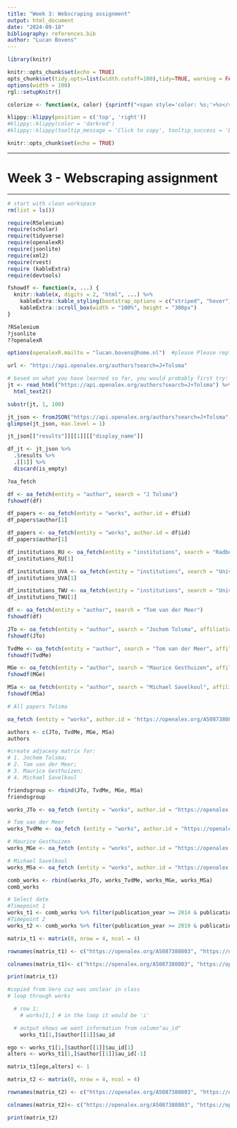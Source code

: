 ```yaml
---
title: "Week 3: Webscraping assignment"
output: html_document
date: "2024-09-18"
bibliography: references.bib
author: "Lucan Bovens"
---
```

  
```r
library(knitr)

knitr::opts_chunk$set(echo = TRUE)
opts_chunk$set(tidy.opts=list(width.cutoff=100),tidy=TRUE, warning = FALSE, message = FALSE,comment = "#>", cache=TRUE, class.source=c("test"), class.output=c("test2"))
options(width = 100)
rgl::setupKnitr()

colorize <- function(x, color) {sprintf("<span style='color: %s;'>%s</span>", color, x) }
```

```r
klippy::klippy(position = c('top', 'right'))
#klippy::klippy(color = 'darkred')
#klippy::klippy(tooltip_message = 'Click to copy', tooltip_success = 'Done')
```

```r
knitr::opts_chunk$set(echo = TRUE)
```
----
  
# Week 3 -  Webscraping assignment
  
----
  
```r
# start with clean workspace
rm(list = ls())

require(RSelenium)
require(scholar)
require(tidyverse)
require(openalexR)
require(jsonlite)
require(xml2)
require(rvest)
require (kableExtra)
require(devtools)
```


```r
fshowdf <- function(x, ...) {
  knitr::kable(x, digits = 2, "html", ...) %>%
    kableExtra::kable_styling(bootstrap_options = c("striped", "hover")) %>%
    kableExtra::scroll_box(width = "100%", height = "300px")
}

?RSelenium
?jsonlite
??openalexR
```


```r
options(openalexR.mailto = "lucan.bovens@home.nl")  #please Please replace with your own emailadress

url <- "https://api.openalex.org/authors?search=J+Tolsma"
```

```r
# based on what you have learned so far, you would probably first try:
jt <- read_html("https://api.openalex.org/authors?search=J+Tolsma") %>%
  html_text2()

substr(jt, 1, 100)

jt_json <- fromJSON("https://api.openalex.org/authors?search=J+Tolsma", simplifyVector = FALSE)
glimpse(jt_json, max.level = 1)

jt_json[["results"]][[1]][["display_name"]]

df_jt <- jt_json %>%
  .$results %>%
  .[[1]] %>%
  discard(is_empty)

?oa_fetch
```

```r
df <- oa_fetch(entity = "author", search = "J Tolsma")
fshowdf(df)
```

```r
df_papers <- oa_fetch(entity = "works", author.id = df$id)
df_papers$author[1]
```

```r
df_papers <- oa_fetch(entity = "works", author.id = df$id)
df_papers$author[1]
```

```r
df_institutions_RU <- oa_fetch(entity = "institutions", search = "Radboud University Nijmegen")
df_institutions_RU[1]

df_institutions_UVA <- oa_fetch(entity = "institutions", search = "University of Amsterdam")
df_institutions_UVA[1]

df_institutions_TWU <- oa_fetch(entity = "institutions", search = "University of Twente")
df_institutions_TWU[1]
```

```r
df <- oa_fetch(entity = "author", search = "Tom van der Meer")
fshowdf(df)
```

```r
JTo <- oa_fetch(entity = "author", search = "Jochem Tolsma", affiliations.institution.id = "I145872427")
fshowdf(JTo)

TvdMe <- oa_fetch(entity = "author", search = "Tom van der Meer", affiliations.institution.id = "I94624287")
fshowdf(TvdMe)

MGe <- oa_fetch(entity = "author", search = "Maurice Gesthuizen", affiliations.institution.id = "I145872427")
fshowdf(MGe)

MSa <- oa_fetch(entity = "author", search = "Michael Savelkoul", affiliations.institution.id = "I145872427")
fshowdf(MSa)
```

```r
# All papers Tolsma

oa_fetch (entity = "works", author.id = 'https://openalex.org/A5087380803')
```

```r
authors <- c(JTo, TvdMe, MGe, MSa)
authors
```


```r
#create adjaceny matrix for:
# 1. Jochem Tolsma;
# 2. Tom van der Meer;
# 3. Maurice Gesthuizen;
# 4. Michael Savelkoul

friendsgroup <- rbind(JTo, TvdMe, MGe, MSa)
friendsgroup
```

```r
works_JTo <- oa_fetch (entity = "works", author.id = "https://openalex.org/A5087380803")

# Tom van der Meer
works_TvdMe <- oa_fetch (entity = "works", author.id = "https://openalex.org/A5010780363")

# Maurice Gesthuizen
works_MGe <- oa_fetch (entity = "works", author.id = "https://openalex.org/A5007673492")

# Michael Savelkoul
works_MSa <- oa_fetch (entity = "works", author.id = "https://openalex.org/A5048988743")

comb_works <- rbind(works_JTo, works_TvdMe, works_MGe, works_MSa)
comb_works
```

```r
# Select date
#Timepoint 1
works_t1 <- comb_works %>% filter(publication_year >= 2014 & publication_year <= 2018)
#Timepoint 2
works_t2 <- comb_works %>% filter(publication_year >= 2019 & publication_year <= 2023)
```

```r
matrix_t1 <- matrix(0, nrow = 4, ncol = 4)
```

```r
rownames(matrix_t1) <- c("https://openalex.org/A5087380803", "https://openalex.org/A5010780363", "https://openalex.org/A5007673492", "https://openalex.org/A5048988743")

colnames(matrix_t1)<- c("https://openalex.org/A5087380803", "https://openalex.org/A5010780363", "https://openalex.org/A5007673492", "https://openalex.org/A5048988743")

print(matrix_t1)
```

```r
#copied from Vero cuz was unclear in class
# loop through works

  # row 1: 
    # works[1,] # in the loop it would be 'i'

  # output shows we want information from column"au_id"
    works_t1[1,]$author[[1]]$au_id
```

```r
ego <- works_t1[1,]$author[[1]]$au_id[1]
alters <- works_t1[1,]$author[[1]]$au_id[-1]

matrix_t1[ego,alters] <- 1
```

```r
matrix_t2 <- matrix(0, nrow = 4, ncol = 4)

rownames(matrix_t2) <- c("https://openalex.org/A5087380803", "https://openalex.org/A5010780363", "https://openalex.org/A5007673492", "https://openalex.org/A5048988743")

colnames(matrix_t2)<- c("https://openalex.org/A5087380803", "https://openalex.org/A5010780363", "https://openalex.org/A5007673492", "https://openalex.org/A5048988743")

print(matrix_t2)
```


